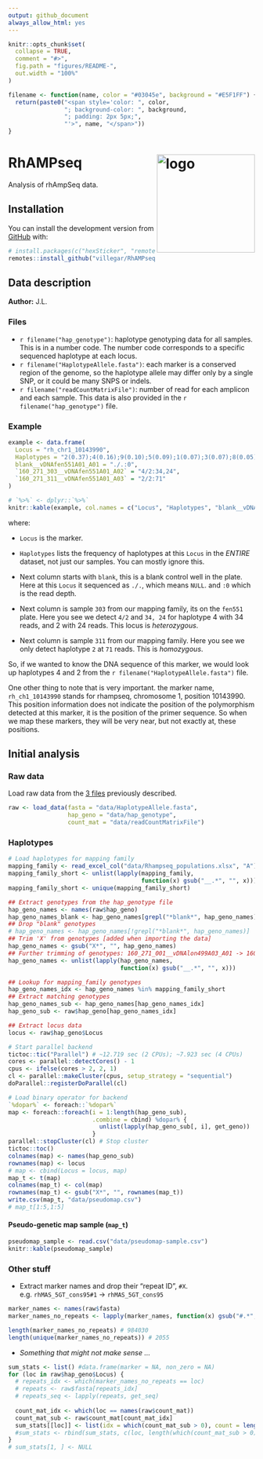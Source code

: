 ```yaml
---
output: github_document
always_allow_html: yes
---
```

<!-- README.md is generated from README.Rmd. Please edit that file -->
```r
knitr::opts_chunk$set(
  collapse = TRUE,
  comment = "#>",
  fig.path = "figures/README-",
  out.width = "100%"
)
```

```r
filename <- function(name, color = "#03045e", background = "#E5F1FF") {
  return(paste0("<span style='color: ", color, 
                "; background-color: ", background,
                "; padding: 2px 5px;", 
                "'>", name, "</span>"))
}
```
# RhAMPseq <img src="https://raw.githubusercontent.com/villegar/RhAMPseq/master/figures/logo.png" alt="logo" align="right" height=200px/>
Analysis of rhAmpSeq data.

## Installation

<!-- You can install the released version of RhAMPseq from [CRAN](https://CRAN.R-project.org) with: -->

<!-- ``` r -->
<!-- install.packages("RhAMPseq") -->
<!-- ``` -->

<!-- And the development version from [GitHub](https://github.com/) with: -->

You can install the development version from [GitHub](https://github.com/) with:
``` r
# install.packages(c("hexSticker", "remotes")
remotes::install_github("villegar/RhAMPseq")
```

## Data description
**Author:** J.L.

### Files
- `r filename("hap_genotype")`: haplotype genotyping data for all samples. This is in a number code. 
The number code corresponds to a specific sequenced haplotype at each locus. 
- `r filename("HaplotypeAllele.fasta")`: each marker is a conserved region of the genome, so the haplotype allele may differ only by a single SNP, or it could be many SNPS or indels.  
- `r filename("readCountMatrixFile")`: number of read for each amplicon and each sample.  This data is also provided in the `r  filename("hap_genotype")` file.

### Example
```r
example <- data.frame(
  Locus	= "rh_chr1_10143990",
  Haplotypes = "2(0.37);4(0.16);9(0.10);5(0.09);1(0.07);3(0.07);8(0.05);13(0.04);6(0.03);7(0.03);",
  blank__vDNAfen551A01_A01 = "./.:0",
  `160_271_303__vDNAfen551A01_A02` = "4/2:34,24",
  `160_271_311__vDNAfen551A01_A03` = "2/2:71"
)

# `%>%` <- dplyr::`%>%`
knitr::kable(example, col.names = c("Locus", "Haplotypes", "blank__vDNAfen551A01_A01", "160_271_303__vDNAfen551A01_A02", "160_271_311__vDNAfen551A01_A03"))
```

where:

- `Locus` is the marker.  

- `Haplotypes` lists the frequency of haplotypes at this `Locus` in the _ENTIRE_ dataset, not just our samples. You can mostly ignore this.

- Next column starts with `blank`, this is a blank control well in the plate. Here at this `Locus` it sequenced as `./.`, which means `NULL`.  and `:0` which is the read depth.  

- Next column is sample `303` from our mapping family, its on the `fen551` plate.  Here you see we detect `4/2` and `34, 24` for haplotype 4 with 34 reads, and 2 with 24 reads. This locus is _heterozygous_.

- Next column is sample `311` from our mapping family.  Here you see we only detect haplotype `2` at `71` reads. This is _homozygous_. 

So, if we wanted to know the DNA sequence of this marker, we would look up haplotypes 4 and 2 from the `r filename("HaplotypeAllele.fasta")` file.  

One other thing to note that is very important.  the marker name, `rh_ch1_10143990` stands for rhampseq, chromosome 1, position 10143990.  This position information does not indicate the position of the polymorphism detected at this marker, it is the position of the primer sequence.  So when we map these markers, they will be very near, but not exactly at, these positions.  

## Initial analysis

### Raw data 
Load raw data from the [3 files](#files) previously described.

```r
raw <- load_data(fasta = "data/HaplotypeAllele.fasta", 
                 hap_geno = "data/hap_genotype",
                 count_mat = "data/readCountMatrixFile")
```

### Haplotypes
```r
# Load haplotypes for mapping family
mapping_family <- read_excel_col("data/Rhampseq_populations.xlsx", "A")
mapping_family_short <- unlist(lapply(mapping_family, 
                                      function(x) gsub("__.*", "", x)))
mapping_family_short <- unique(mapping_family_short)

## Extract genotypes from the hap_genotype file
hap_geno_names <- names(raw$hap_geno)
hap_geno_names_blank <- hap_geno_names[grepl("*blank*", hap_geno_names)]
## Drop "blank" genotypes
# hap_geno_names <- hap_geno_names[!grepl("*blank*", hap_geno_names)]
## Trim 'X' from genotypes [added when importing the data]
hap_geno_names <- gsub("X*", "", hap_geno_names)
## Further trimming of genotypes: 160_271_001__vDNAlon499A03_A01 -> 160_271_001
hap_geno_names <- unlist(lapply(hap_geno_names, 
                                function(x) gsub("__.*", "", x)))

## Lookup for mapping_family genotypes
hap_geno_names_idx <- hap_geno_names %in% mapping_family_short
## Extract matching genotypes
hap_geno_names_sub <- hap_geno_names[hap_geno_names_idx]
hap_geno_sub <- raw$hap_geno[hap_geno_names_idx]

## Extract locus data
locus <- raw$hap_geno$Locus

# Start parallel backend
tictoc::tic("Parallel") # ~12.719 sec (2 CPUs); ~7.923 sec (4 CPUs)
cores <- parallel::detectCores() - 1
cpus <- ifelse(cores > 2, 2, 1)
cl <- parallel::makeCluster(cpus, setup_strategy = "sequential")
doParallel::registerDoParallel(cl)

# Load binary operator for backend
`%dopar%` <- foreach::`%dopar%`
map <- foreach::foreach(i = 1:length(hap_geno_sub), 
                        .combine = cbind) %dopar% {
                          unlist(lapply(hap_geno_sub[, i], get_geno))
                        }
parallel::stopCluster(cl) # Stop cluster
tictoc::toc()
colnames(map) <- names(hap_geno_sub)
rownames(map) <- locus
# map <- cbind(Locus = locus, map)
map_t <- t(map)
colnames(map_t) <- col(map)
rownames(map_t) <- gsub("X*", "", rownames(map_t))
write.csv(map_t, "data/pseudomap.csv")
# map_t[1:5,1:5]
```
#### Pseudo-genetic map sample (`map_t`)

```r
pseudomap_sample <- read.csv("data/pseudomap-sample.csv")
knitr::kable(pseudomap_sample)
```

### Other stuff
- Extract marker names and drop their "repeat ID", `#X`.
e.g. `rhMAS_5GT_cons95#1` -> `rhMAS_5GT_cons95`

```r
marker_names <- names(raw$fasta)
marker_names_no_repeats <- lapply(marker_names, function(x) gsub("#.*", "", x))

length(marker_names_no_repeats) # 984030
length(unique(marker_names_no_repeats)) # 2055
```

- _Something that might not make sense ..._

```r
sum_stats <- list() #data.frame(marker = NA, non_zero = NA)
for (loc in raw$hap_geno$Locus) {
  # repeats_idx <- which(marker_names_no_repeats == loc)
  # repeats <- raw$fasta[repeats_idx]
  # repeats_seq <- lapply(repeats, get_seq)
  
  count_mat_idx <- which(loc == names(raw$count_mat))
  count_mat_sub <- raw$count_mat[count_mat_idx]
  sum_stats[[loc]] <- list(idx = which(count_mat_sub > 0), count = length(unlist(count_mat_sub)))
  #sum_stats <- rbind(sum_stats, c(loc, length(which(count_mat_sub > 0))))
}
# sum_stats[1, ] <- NULL
```

